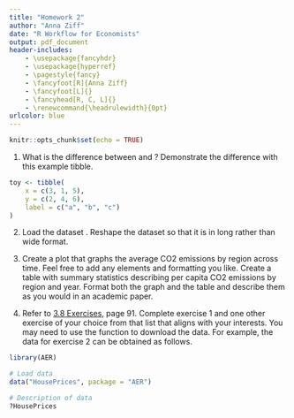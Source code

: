 ```yaml
---
title: "Homework 2"
author: "Anna Ziff"
date: "R Workflow for Economists"
output: pdf_document
header-includes:
    - \usepackage{fancyhdr}
    - \usepackage{hyperref}
    - \pagestyle{fancy}
    - \fancyfoot[R]{Anna Ziff}
    - \fancyfoot[L]{}
    - \fancyhead[R, C, L]{}
    - \renewcommand{\headrulewidth}{0pt}
urlcolor: blue
---
```


```r
knitr::opts_chunk$set(echo = TRUE)
```

1. What is the difference between \texttt{geom\_line()} and \texttt{geom\_path()}? Demonstrate the difference with this example tibble.
```r
toy <- tibble(
    x = c(3, 1, 5),
    y = c(2, 4, 6),
    label = c("a", "b", "c")
)
```

2. Load the dataset \texttt{gapminder\_large.csv}. Reshape the dataset so that it is in long rather than wide format.

3. Create a plot that graphs the average CO2 emissions by region across time. Feel free to add any elements and formatting you like. Create a table with summary statistics describing per capita CO2 emissions by region and year. Format both the graph and the table and describe them as you would in an academic paper.

4. Refer to [3.8 Exercises](https://link.springer.com/content/pdf/10.1007/978-0-387-77318-6_3.pdf), page 91. Complete exercise 1 and one other exercise of your choice from that list that aligns with your interests. You may need to use the \texttt{data()} function to download the data. For example, the data for exercise 2 can be obtained as follows.
```r
library(AER)

# Load data
data("HousePrices", package = "AER")

# Description of data
?HousePrices
```



